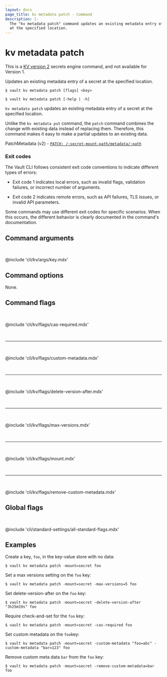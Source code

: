```yaml
---
layout: docs
page_title: kv metadata patch - Command
description: |-
  The "kv metadata patch" command updates an existing metadata entry of a secret 
  at the specified location.
---
```


# kv metadata patch

<Note>

This is a [KV version 2](/vault/docs/secrets/kv/kv-v2) secrets engine command,
and not available for Version 1.

</Note>

Updates an existing metadata entry of a secret at the specified location.

<CodeBlockConfig hideClipboard>

```shell-session
$ vault kv metadata patch [flags] <key>

$ vault kv metadata patch [-help | -h]
```

</CodeBlockConfig>

`kv metadata patch` updates an existing metadata entry of a secret at the 
specified location. 

Unlike the `kv metadata put` command, the `patch` command combines the change 
with existing data instead of replacing them. Therefore, this command makes it 
easy to make a partial updates to an existing data.

<Tip title="Related API endpoints">

PatchMetadata (v2) - [`PATCH: /:secret-mount-path/metadata/:path`](/vault/api-docs/secret/kv/kv-v2#patch-metadata)

</Tip>

### Exit codes

The Vault CLI follows consistent exit code conventions to indicate different 
types of errors:

- Exit code 1 indicates local errors, such as invalid flags, validation 
  failures, or incorrect number of arguments.

- Exit code 2 indicates remote errors, such as API failures, TLS issues, or 
  invalid API parameters.

Some commands may use different exit codes for specific scenarios. When this 
occurs, the different behavior is clearly documented in the command's 
documentation.

## Command arguments

<br />

@include 'cli/kv/args/key.mdx'

## Command options

None.

## Command flags

<br />

@include 'cli/kv/flags/cas-required.mdx'

<br /><hr /><br />

@include 'cli/kv/flags/custom-metadata.mdx'

<br /><hr /><br />

@include 'cli/kv/flags/delete-version-after.mdx'

<br /><hr /><br />

@include 'cli/kv/flags/max-versions.mdx'

<br /><hr /><br />

@include 'cli/kv/flags/mount.mdx'

<br /><hr /><br />

@include 'cli/kv/flags/remove-custom-metadata.mdx'

## Global flags

<br />

@include 'cli/standard-settings/all-standard-flags.mdx'

## Examples

Create a key, `foo`, in the key-value store with no data:

```shell-session
$ vault kv metadata patch -mount=secret foo
```

Set a max versions setting on the `foo` key:

```shell-session
$ vault kv metadata patch -mount=secret -max-versions=5 foo
```

Set delete-version-after on the `foo` key:

```shell-session
$ vault kv metadata patch -mount=secret -delete-version-after "3h25m19s" foo
```

Require check-and-set for the `foo` key:

```shell-session
$ vault kv metadata patch -mount=secret -cas-required foo
```

Set custom metadata on the `foo`key:

```shell-session
$ vault kv metadata patch -mount=secret -custom-metadata "foo=abc" -custom-metadata "bar=123" foo
```

Remove custom meta data `bar` from the `foo` key:

```shell-session
$ vault kv metadata patch -mount=secret -remove-custom-metadata=bar foo
```
